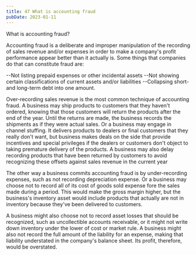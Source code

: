 ```yaml
---
title: 47 What is accounting fraud
pubDate: 2023-01-11
---
```


What is accounting fraud?

Accounting fraud is a deliberate and improper manipulation of the recording of sales revenue and/or expenses in order to make a company's profit performance appear better than it actually is. Some things that companies do that can constitute fraud are:

--Not listing prepaid expenses or other incidental assets
--Not showing certain classifications of current assets and/or liabilities
--Collapsing short- and long-term debt into one amount. 

Over-recording sales revenue is the most common technique of accounting fraud. A business may ship products to customers that they haven't ordered, knowing that those customers will return the products after the end of the year. Until the returns are made, the business records the shipments as if they were actual sales. Or a business may engage in channel stuffing. It delivers products to dealers or final customers that they really don't want, but business makes deals on the side that provide incentives and special privileges if the dealers or customers don't object to taking premature delivery of the products. A business may also delay recording products that have been returned by customers to avoid recognizing these offsets against sales revenue in the current year

The other way a business commits accounting fraud is by under-recording expenses, such as not recording depreciation expense.  Or a business may choose not to record all of its cost of goods sold expense fore the sales made during a period. This would make the gross margin higher, but the business's inventory asset would include products that actually are not in inventory because they've been delivered to customers. 

A business might also choose not to record asset losses that should be recognized, such as uncollectible accounts receivable, or it might not write down inventory under the lower of cost or market rule. A business might also not record the full amount of the liability for an expense, making that liability understated in the company's balance sheet. Its profit, therefore, would be overstated.